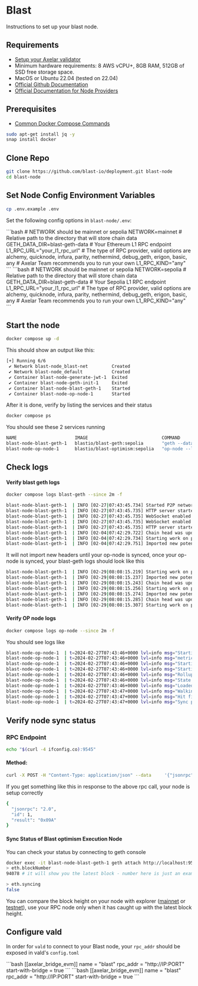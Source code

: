 # Blast

Instructions to set up your blast node.

## Requirements

- [Setup your Axelar validator](/validator/setup/overview/)
- Minimum hardware requirements: 8 AWS vCPU+, 8GB RAM, 512GB of SSD free storage space.
- MacOS or Ubuntu 22.04 (tested on 22.04)
- [Official Github Documentation](https://github.com/blast-io/deployment)
- [Official Documentation for Node Providers](https://docs.blast.io/tools/node-providers)

## Prerequisites

- [Common Docker Compose Commands](/validator/external-chains/optimism/#common-node-operations)

```bash
sudo apt-get install jq -y
snap install docker
```

## Clone Repo

```bash
git clone https://github.com/blast-io/deployment.git blast-node
cd blast-node
```

## Set Node Config Environment Variables

```bash
cp .env.example .env
```

Set the following config options in `blast-node/.env`:

<tabs>
  <tab-item title="Mainnet">
    ```bash # NETWORK should be mainnet or sepolia NETWORK=mainnet # Relative
    path to the directory that will store chain data
    GETH_DATA_DIR=blast-geth-data # Your Ethereum L1 RPC endpoint
    L1_RPC_URL="your_l1_rpc_url" # The type of RPC provider, valid options are
    alchemy, quicknode, infura, parity, nethermind, debug_geth, erigon, basic,
    any # Axelar Team recommends you to run your own L1_RPC_KIND="any" ```
  </tab-item>
  <tab-item title="Testnet">
    ```bash # NETWORK should be mainnet or sepolia NETWORK=sepolia # Relative
    path to the directory that will store chain data
    GETH_DATA_DIR=blast-geth-data # Your Sepolia L1 RPC endpoint
    L1_RPC_URL="your_l1_rpc_url" # The type of RPC provider, valid options are
    alchemy, quicknode, infura, parity, nethermind, debug_geth, erigon, basic,
    any # Axelar Team recommends you to run your own L1_RPC_KIND="any" ```
  </tab-item>
</tabs>

## Start the node

```bash
docker compose up -d
```

This should show an output like this:

```bash
[+] Running 6/6
 ✔ Network blast-node_blast-net         Created                                                                                                              0.1s
 ✔ Network blast-node_default           Created                                                                                                              0.1s
 ✔ Container blast-node-generate-jwt-1  Exited                                                                                                               1.0s
 ✔ Container blast-node-geth-init-1     Exited                                                                                                               1.8s
 ✔ Container blast-node-blast-geth-1    Started                                                                                                              2.0s
 ✔ Container blast-node-op-node-1       Started                                                                                                              2.3s                                                                                                      11.2s
```

After it is done, verify by listing the services and their status

```bash
docker compose ps
```

You should see these 2 services running

```bash
NAME                      IMAGE                            COMMAND                  SERVICE             CREATED             STATUS              PORTS
blast-node-blast-geth-1   blastio/blast-geth:sepolia       "geth --datadir=/bla…"   blast-geth          4 hours ago         Up 4 hours          8545-8546/tcp, 30303/tcp, 0.0.0.0:9545-9546->9545-9546/tcp, :::9545-9546->9545-9546/tcp, 30303/udp
blast-node-op-node-1      blastio/blast-optimism:sepolia   "op-node --l1=https:…"   op-node             4 hours ago         Up 4 hours          0.0.0.0:9003->9003/tcp, :::9003->9003/tcp
```

## Check logs

#### Verify blast geth logs

```bash
docker compose logs blast-geth --since 2m -f
```

```bash
blast-node-blast-geth-1  | INFO [02-27|07:43:45.734] Started P2P networking                   self="enode://54139a54494808b5f9703b3858fc8fe0aaffa5902d41b1fc61f6c92bc003743d87c81e115120a2d5061bb1852fd04fb2851bb235e660462d0c107b7bed640302@127.0.0.1:30303?discport=0"
blast-node-blast-geth-1  | INFO [02-27|07:43:45.735] HTTP server started                      endpoint=[::]:9545 auth=false prefix= cors=* vhosts=*
blast-node-blast-geth-1  | INFO [02-27|07:43:45.735] WebSocket enabled                        url=ws://[::]:9546
blast-node-blast-geth-1  | INFO [02-27|07:43:45.735] WebSocket enabled                        url=ws://[::]:8551
blast-node-blast-geth-1  | INFO [02-27|07:43:45.735] HTTP server started                      endpoint=[::]:8551 auth=true  prefix= cors=localhost vhosts=*
blast-node-blast-geth-1  | INFO [02-04|07:42:29.722] Chain head was updated                   number=39537 hash=26c5c6..e67efa root=14a631..1e99bf elapsed=5.40331ms   age=2mo2w6d
blast-node-blast-geth-1  | INFO [02-04|07:42:29.734] Starting work on payload                 id=0x95a98a726f1398ee
blast-node-blast-geth-1  | INFO [02-04|07:42:29.751] Imported new potential chain segment     number=39538 hash=219454..97cd30 blocks=1 txs=1 mgas=0.051 elapsed=16.713ms    mgasps=3.022  age=2mo2w6d  triedirty=0.00B
```

It will not import new headers until your op-node is synced, once your op-node is synced, your blast-geth logs should look like this

```bash
blast-node-blast-geth-1  | INFO [02-29|08:08:15.219] Starting work on payload                 id=0x48323feb74b0d35a
blast-node-blast-geth-1  | INFO [02-29|08:08:15.237] Imported new potential chain segment     number=3083 hash=96c535..584bd5 blocks=1 txs=1 mgas=0.047 elapsed=16.962ms    mgasps=2.768 age=1mo3w1d snapdiffs=606.60KiB triedirty=0.00B
blast-node-blast-geth-1  | INFO [02-29|08:08:15.243] Chain head was updated                   number=3083 hash=96c535..584bd5 root=52730a..6a9c02 elapsed=5.42431ms   age=1mo3w1d
blast-node-blast-geth-1  | INFO [02-29|08:08:15.256] Starting work on payload                 id=0x180234ae531457a1
blast-node-blast-geth-1  | INFO [02-29|08:08:15.274] Imported new potential chain segment     number=3084 hash=9687bc..de7e94 blocks=1 txs=1 mgas=0.047 elapsed=16.911ms    mgasps=2.776 age=1mo3w1d snapdiffs=606.78KiB triedirty=0.00B
blast-node-blast-geth-1  | INFO [02-29|08:08:15.285] Chain head was updated                   number=3084 hash=9687bc..de7e94 root=8081fb..43e327 elapsed=10.075637ms age=1mo3w1d
blast-node-blast-geth-1  | INFO [02-29|08:08:15.307] Starting work on payload                 id=0x44c95802c3652dbd
```

#### Verify OP node logs

```bash
docker compose logs op-node --since 2m -f
```

You should see logs like

```bash
blast-node-op-node-1  | t=2024-02-27T07:43:46+0000 lvl=info msg="Starting JSON-RPC server"
blast-node-op-node-1  | t=2024-02-27T07:43:46+0000 lvl=info msg="metrics disabled"
blast-node-op-node-1  | t=2024-02-27T07:43:46+0000 lvl=info msg="Starting execution engine driver"
blast-node-op-node-1  | t=2024-02-27T07:43:46+0000 lvl=info msg="Starting driver"                   sequencerEnabled=false sequencerStopped=false
blast-node-op-node-1  | t=2024-02-27T07:43:46+0000 lvl=info msg="Rollup node started"
blast-node-op-node-1  | t=2024-02-27T07:43:46+0000 lvl=info msg="State loop started"
blast-node-op-node-1  | t=2024-02-27T07:43:46+0000 lvl=info msg="Loaded current L2 heads"           unsafe=0x26a1c0faad7b041f34569a1bb383f00ab74b335883a44bed53e9f41ced5fd906:0 safe=0x26a1c0faad7b041f34569a1bb383f00ab74b335883a44bed53e9f41ced5fd906:0 finalized=0x26a1c0faad7b041f34569a1bb383f00ab74b335883a44bed53e9f41ced5fd906:0 unsafe_origin=0x17728cf4d8e0b4f292d2390a869fd7c632d39e72efb00ca3462b4387c6aa2437:5044255 safe_origin=0x17728cf4d8e0b4f292d2390a869fd7c632d39e72efb00ca3462b4387c6aa2437:5044255
blast-node-op-node-1  | t=2024-02-27T07:43:47+0000 lvl=info msg="Walking back L1Block by number"    curr=0x17728cf4d8e0b4f292d2390a869fd7c632d39e72efb00ca3462b4387c6aa2437:5044255 next=0x17728cf4d8e0b4f292d2390a869fd7c632d39e72efb00ca3462b4387c6aa2437:5044255 l2block=0x26a1c0faad7b041f34569a1bb383f00ab74b335883a44bed53e9f41ced5fd906:0
blast-node-op-node-1  | t=2024-02-27T07:43:47+0000 lvl=info msg="Hit finalized L2 head, returning immediately" unsafe=0x26a1c0faad7b041f34569a1bb383f00ab74b335883a44bed53e9f41ced5fd906:0 safe=0x26a1c0faad7b041f34569a1bb383f00ab74b335883a44bed53e9f41ced5fd906:0 finalized=0x26a1c0faad7b041f34569a1bb383f00ab74b335883a44bed53e9f41ced5fd906:0 unsafe_origin=0x17728cf4d8e0b4f292d2390a869fd7c632d39e72efb00ca3462b4387c6aa2437:5044255 safe_origin=0x17728cf4d8e0b4f292d2390a869fd7c632d39e72efb00ca3462b4387c6aa2437:5044255
blast-node-op-node-1  | t=2024-02-27T07:43:47+0000 lvl=info msg="Sync progress"                     reason="reset derivation work" l2_finalized=0x26a1c0faad7b041f34569a1bb383f00ab74b335883a44bed53e9f41ced5fd906:0 l2_safe=0x26a1c0faad7b041f34569a1bb383f00ab74b335883a44bed53e9f41ced5fd906:0 l2_unsafe=0x26a1c0faad7b041f34569a1bb383f00ab74b335883a44bed53e9f41ced5fd906:0 l2_engineSyncTarget=0x26a1c0faad7b041f34569a1bb383f00ab74b335883a44bed53e9f41ced5fd906:0 l2_time=1,704,686,688 l1_derived=0x17728cf4d8e0b4f292d2390a869fd7c632d39e72efb00ca3462b4387c6aa2437:5044255
```

## Verify node sync status

### RPC Endpoint

```bash
echo "$(curl -4 ifconfig.co):9545"
```

#### Method:

```bash
curl -X POST -H "Content-Type: application/json" --data     '{"jsonrpc":"2.0","method":"eth_blockNumber","params":[],"id":1}' [rpc] | jq
```

If you get something like this in response to the above rpc call, your node is setup correctly

```bash
{
  "jsonrpc": "2.0",
  "id": 1,
  "result": "0x09A"
}
```

#### Sync Status of Blast optimism Execution Node

You can check your status by connecting to geth console

```bash
docker exec -it blast-node-blast-geth-1 geth attach http://localhost:9545
> eth.blockNumber
94078 # it will show you the latest block - number here is just an example

> eth.syncing
false
```

You can compare the block height on your node with explorer ([mainnet](https://blastscan.io/) or [testnet](https://testnet.blastscan.io)),
use your RPC node only when it has caught up with the latest block height.

## Configure vald

In order for `vald` to connect to your Blast node, your `rpc_addr` should be exposed in
vald's `config.toml`

<tabs>
  <tab-item title="Mainnet">
    ```bash [[axelar_bridge_evm]] name = "blast" rpc_addr = "http://IP:PORT"
    start-with-bridge = true ```
  </tab-item>
  <tab-item title="Testnet">
    ```bash [[axelar_bridge_evm]] name = "blast" rpc_addr = "http://IP:PORT"
    start-with-bridge = true ```
  </tab-item>
</tabs>
